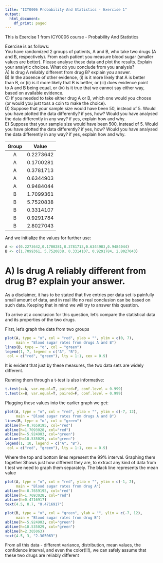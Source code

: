 ```yaml
---
title: "ICY0006 Probability And Statistics - Exercise 1"
output:
  html_document:
    df_print: paged
---
```


This is Exercise 1 from ICY0006 course - Probability And Statistics

Exercise is as follows:\
You have randomized 2 groups of patients, A and B, who take two drugs (A\
and B, respectively). From each patient you measure blood sugar (smaller\
values are better). Please analyse these data and plot the results. Explain\
your analytic choices. What do you conclude from you analysis?\
A) Is drug A reliably different from drug B? explain you answer.\
B) In the absence of other evidence, (i) is it more likely that A is better\
than B, or (ii) is it more likely that B is better, or (iii) does evidence point\
to A and B being equal, or (iv) is it true that we cannot say either way,\
based on available evidence.\
C) If you needed to take either drug A or B, which one would you choose\
(or would you just toss a coin to make the choice).\
D) Suppose that your sample size would have been 50, instead of 5. Would\
you have plotted the data differently? if yes, how? Would you have analysed\
the data differently in any way? if yes, explain how and why.\
E) Suppose that your sample size would have been 500, instead of 5. Would\
you have plotted the data differently? if yes, how? Would you have analysed\
the data differently in any way? if yes, explain how and why.


| Group | Value |
|:---:|:---:|
|A | 0.2273642|
|A | 0.1700281|
|A | 0.3781713|
|A | 0.6344903|
|A | 0.9484044|
|B | 1.7099361|
|B | 5.7520838|
|B | 0.3314107|
|B | 0.9291784|
|B | 2.8027043|

And we initialize the values for further use:

```r
A <- c(0.2273642,0.1700281,0.3781713,0.6344903,0.9484044)
B <- c(1.7099361, 5.7520838, 0.3314107, 0.9291784, 2.8027043)
```


# A) Is drug A reliably different from drug B? explain your answer.

As a disclaimer, it has to be stated that five entries per data set is painfully
small amount of data, and in real life no real conclusion can be based
on such data. Keeping that in mind we will try to answer this question.

To arrive at a conclusion for this question, let's compare the statistical 
data and its properties of the two drugs.

First, let's graph the data from two groups

```r
plot(A, type = "o", col = "red", ylab = "", ylim = c(0, 7),
     main = "Blood sugar rates from drugs A and B")
lines(B, type = "o", col = "green")
legend(1, 7, legend = c("A", "B"),
 col = c("red", "green"), lty = 1:1, cex = 0.9)
```

It is evident that just by these measures, the two data sets are widely different.

Running them through a t-test is also informative:

```r
t.test(x=A, var.equal=T, paired=F, conf.level = 0.999)
t.test(x=B, var.equal=T, paired=F, conf.level = 0.999)
```

Plugging these values into the earlier graph we get:

```r
plot(A, type = "o", col = "red", ylab = "", ylim = c(-7, 12),
     main = "Blood sugar rates from drugs A and B")
lines(B, type = "o", col = "green")
abline(h=-0.7659195, col="red")
abline(h=1.7093028, col="red")
abline(h=-5.924903, col="green")
abline(h=10.535029, col="green")
legend(1, 10, legend = c("A", "B"),
 col = c("red", "green"), lty = 1:1, cex = 0.9)
```

Where the top and bottom lines represent the 99% interval. Graphing them together
Shows just how different they are, to extract any kind of data from t test
we need to graph them separately.
The black line represents the mean value

```r
plot(A, type = "o", col = "red", ylab = "", ylim = c(-1, 2),
     main = "Blood sugar rates from drug A")
abline(h=-0.7659195, col="red")
abline(h=1.7093028, col="red")
abline(h=0.4716917)
text(4.5, 0.7, "0.4716917")
```
```r
plot(B, type = "o", col = "green", ylab = "", ylim = c(-7, 12),
     main = "Blood sugar rates from drug B")
abline(h=-5.924903, col="green")
abline(h=10.535029, col="green")
abline(h=2.305063)
text(4.5, 3, "2.305063")
```

From all this data - different variance, distribution, mean values, 
the confidence interval, and even the color(!!!), we can safely assume
that these two drugs are reliably different

